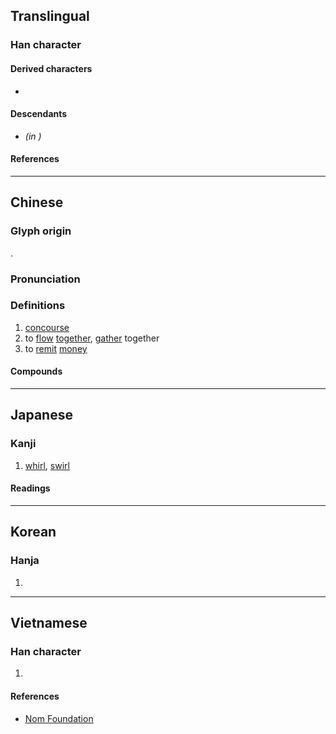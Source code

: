 {{also|滙|汇}}
{{character info}}
==Translingual==

===Han character===
{{Han char|rn=22|rad=匚|as=11|sn=13|four=71711|canj=SEOG|ids=⿷匚淮}}

====Derived characters====
* {{l|mul|[[擓]]([[㧟]]), [[㒑]], [[𣿬]]}}

====Descendants====
* {{l|mul|[[汇]]}} ''(in {{w|simplified Chinese}})''

====References====
{{Han ref|kx=0154.150|dkj=02644|dj=0346.180|hdz=10089.100|uh=532F}}

----

==Chinese==
{{zh-forms|s=汇|alt=滙}}

===Glyph origin===
{{Han etym}}
{{Han compound|匚|淮|c1=s|c2=p|ls=psc}}.

===Pronunciation===
{{zh-pron
|m=huì
|c=wui6
|mn=hōe
|mn-t=huê6
|mc=y
|oc=y
|ma=
|w=3hhue
|cat=n,v
}}

===Definitions===
{{zh-hanzi}}

# [[concourse]]
# to [[flow]] [[together]], [[gather]] together
# to [[remit]] [[money]]

====Compounds====
{{zh-der|三角套匯|中心匯率|信匯|僑匯|創匯|匯付|匯信|匯價|匯兌|匯入|匯合|匯報|匯展|匯市|匯攏|匯款|匯水|匯注|匯流|匯流排|匯演|匯率|匯票|匯編|匯編程序|匯編語言|匯費|匯集|匯聚|匯融|匯總|國外匯兌|即期匯票|匯錢|外匯|套匯|外匯銀行|外匯市場|固定匯率|匯銀|外匯存底|外匯匯率|單張匯票|外匯管制|用匯|百老匯|換匯|掛牌匯率|浮動匯率|票匯|押匯|語匯|變動匯率|結匯|總匯|郵匯|遠期外匯|電匯|融匯|郵政匯票}}

{{zh-cat|Intermediate}}

----

==Japanese==

===Kanji===
{{ja-kanji|grade=|rs=匚11}}

# [[whirl]], [[swirl]]

====Readings====
{{ja-readings
|goon=え<ゑ
|kanon=かい<くわい
|kun=めぐ-る
}}

----

==Korean==

===Hanja===
{{ko-hanja|회}}

# {{rfdef|ko|sort=匚11}}

----

==Vietnamese==

===Han character===
{{vi-readings|reading=[[hối]], [[vị]]|rs=匚11}}

# {{rfdef|vi|sort=匚11}}

====References====
* [http://nomfoundation.org/common/nom_details.php?codepoint=532f&img=1 Nom Foundation]